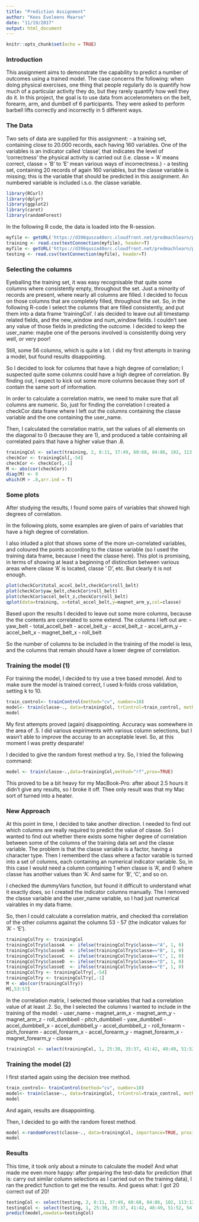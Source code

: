```yaml
---
title: "Prediction Assignment"
author: "Kees Eveleens Maarse"
date: "11/19/2017"
output: html_document
---
```


```r
knitr::opts_chunk$set(echo = TRUE)
```

### Introduction

This assignment aims to demonstrate the capability to predict a number of outcomes using a trained model. The case concerns the following: when doing physical exercises, one thing that people regularly do is quantify how much of a particular activity they do, but they rarely quantify how well they do it. In this project, the goal is to use data from accelerometers on the belt, forearm, arm, and dumbell of 6 participants. They were asked to perform barbell lifts correctly and incorrectly in 5 different ways. 

### The Data

Two sets of data are supplied for this assignment:
- a training set, containing close to 20.000 records, each having 160 variables. One of the variables is an indicator called 'classe', that indicates the level of 'correctness' the physical activity is carried out (i.e. classe = 'A' means correct, classe = 'B' to 'E' mean various ways of incorrectness.) 
- a testing set, containing 20 records of again 160 variables, but  the classe variable is missing; this is the variable that should be predicted in this assignment. An numbered variable is included i.s.o. the classe variable.
```r
library(RCurl)
library(dplyr)
library(ggplot2)
library(caret)
library(randomForest)
```
In the following R code, the data is loaded into the R-session.
```r
myfile <- getURL('https://d396qusza40orc.cloudfront.net/predmachlearn/pml-training.csv', ssl.verifyhost=FALSE, ssl.verifypeer=FALSE)
training <- read.csv(textConnection(myfile), header=T)
myfile <- getURL('https://d396qusza40orc.cloudfront.net/predmachlearn/pml-testing.csv', ssl.verifyhost=FALSE, ssl.verifypeer=FALSE)
testing <- read.csv(textConnection(myfile), header=T)
```

### Selecting the columns

Eyeballing the training set, it was easy recognisable that quite some columns where consistently empty, throughout the set. Just a minority of records are present, where nearly all columns are filled. I decided to focus on those columns that are completely filled, throughout the set. So, in the following R-code I select the columns that are filled consistently, and put them into a data frame 'trainingCol'. I als decided to leave out all timestamp related fields, and the new_window and num_window fields. I couldn't see any value of those fields in predicting the outcome. I decided to keep the user_name: maybe one of the persons involved is consistently doing very well, or very poor! 

Still, some 56 columns, which is quite a lot. I did my first attempts in traning a model, but found results disappointing.

So I decided to look for columns that have a high degree of correlation; I suspected quite some columns could have a high degree of correlation. By finding out, I expect to kick out some more columns because they sort of contain the same sort of information.

In order to calculate a correlation matrix, we need to make sure that all columns are numeric. So, just for finding the correlation I created a checkCor data frame where I left out the columns containing the classe variable and the one containing the user_name.

Then, I calculated the correlation matrix, set the values of all elements on the diagonal to 0 (because they are 1), and produced a table containing all correlated pairs that have a higher value than .8.

```r
trainingCol <- select(training, 2, 8:11, 37:49, 60:68, 84:86, 102, 113:124, 140, 151:160)
checkCor <- trainingCol[,-54]
checkCor <- checkCor[,-1]
M <- abs(cor(checkCor))
diag(M) <- 0
which(M > .8,arr.ind = T)
```

### Some plots 

After studying the results, I found some pairs of variables that showed high degrees of correlation. 

In the following plots, some examples are given of pairs of variables that have a high degree of correlation.

I also inluded a plot that shows some of the more un-correlated variables, and coloured the points according to the classe variable (so I used the training data frame, because I need the classe here). This plot is promising, in terms of showing at least a beginning of distinction between various areas where classe 'A' is located, classe ' D', etc. But clearly it is not enough.
```r
plot(checkCor$total_accel_belt,checkCor$roll_belt)
plot(checkCor$yaw_belt,checkCor$roll_belt)
plot(checkCor$accel_belt_z,checkCor$roll_belt)
qplot(data=training, x=total_accel_belt,y=magnet_arm_y,col=classe)
```

Based upon the results I decided to leave out some more columns, because the the contents are correlated to some extend. The columns I left out are:
- yaw_belt
- total_accell_belt
- accel_belt_y
- accel_belt_z
- accel_arm_y
- accel_belt_x
- magnet_belt_x
- roll_belt

So the number of columns to be included in the training of the model is less, and the columns that remain should have a lower degree of correlation.


### Training the model (1)

For training the model, I decided to try use a tree based mmodel. And to make sure the model is trained correct, I used k-folds cross validation, setting k to 10. 

```r
train_control<- trainControl(method="cv", number=10)
model<- train(classe~., data=trainingCol, trControl=train_control, method="rpart")
model
```

My first attempts proved (again) disappointing. Accuracy was somewhere in the area of .5. I did various expiriments with various column selections, but I wasn't able to improve the accuray to an acceptable level. So, at this moment I was pretty desparate!

I decided to give the random forest method a try. So, I tried the following command:

```r
model <- train(classe~.,data=trainingCol,method="rf",prox=TRUE)
```

This proved to be a bit heavy for my MacBook-Pro: after about 2.5 hours it didn't give any results, so I broke it off. Thee only result was that my Mac sort of turned into a heater.


### New Approach

At this point in time, I decided to take another direction. I needed to find out which columns are really required to predict the value of classe. So I wanted to find out whether there exists some higher degree of correlation between some of the columns of the training data set and the classe variable. The problem is that the classe variable is a factor, having a character type. Then I rememberd the class where a factor varable is turned into a set of columns, each containing an numerical indicator variable. So, in this case I would need a column containing 1 when classe is 'A', and 0 where classe has another values than 'A'. And same for 'B', 'C', and so on.

I checked the dummyVars function, but found it difficult to understand what it exactly does, so I created the indicator columns manually. The I removed the classe variable and the user_name variable, so I had just numerical vairables in my data frame. 

So, then I could calculate a correlation matrix, and checked tha correlation of the other columns against the columns 53 - 57 (the indicator values for 'A' - 'E').

```r
trainingColTry <- trainingCol
trainingColTry$classeA  <- ifelse(trainingColTry$classe=="A", 1, 0)
trainingColTry$classeB  <- ifelse(trainingColTry$classe=="B", 1, 0)
trainingColTry$classeC  <- ifelse(trainingColTry$classe=="C", 1, 0)
trainingColTry$classeD  <- ifelse(trainingColTry$classe=="D", 1, 0)
trainingColTry$classeE  <- ifelse(trainingColTry$classe=="E", 1, 0)
trainingColTry <- trainingColTry[,-54]
trainingColTry <- trainingColTry[,-1]
M <- abs(cor(trainingColTry))
M[,53:57]
```

In the correlation matrix, I selected those variables that had a correlation value of at least .2.
So, the I selected the columns I wanted to include in the training of the model:
- user_name
- magnet_arm_x
- magnet_arm_y
- magnet_arm_z
- roll_dumbbell
- pitch_dumbbell
- yaw_dumbbell
- accel_dumbbell_x
- accel_dumbbell_y
- accel_dumbbell_z
- roll_forearm
- pich_forearm
- accel_forearm_x
- accel_forearm_y
- magnet_forearm_x
- magnet_forearm_y
- classe

```r
trainingCol <- select(trainingCol, 1, 25:30, 35:37, 41:42, 48:49, 51:52, 54)
```


### Training the model (2)

I first started again using the decision tree method.

```r
train_control<- trainControl(method="cv", number=10)
model<- train(classe~., data=trainingCol, trControl=train_control, method="rpart")
model
```

And again, results are disappointing. 

Then, I decided to go with the random forest method.

```r
model <-randomForest(classe~., data=trainingCol, importance=TRUE, proximity=TRUE)
model
```

### Results

This time, it took only about a minute to calculate the model! And what made me even more happy: after preparing the test-data for prediction (that is: carry out similar column selections as I carried out on the training data), I ran the predict function to get me the results. And guess what: I got 20 correct out of 20! 

```r
testingCol <- select(testing, 2, 8:11, 37:49, 60:68, 84:86, 102, 113:124, 140, 151:160)
testingCol <- select(testing, 1, 25:30, 35:37, 41:42, 48:49, 51:52, 54)
predict(model,newdata=testingCol)
```






